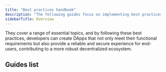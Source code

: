 ```yaml
---
title: "Best practices handbook"
description: "The following guides focus on implementing best practices for building secure and efficient decentralized applications (DApps)."
sidebarTitle: Overview
---
```


They cover a range of essential topics, and by following these best practices, developers can create DApps that not only meet their functional requirements but also provide a reliable and secure experience for end-users, contributing to a more robust decentralized ecosystem.

## Guides list

<CardGroup>
  <Card title="HTTP batch request VS multicall contract" href="/docs/http-batch-request-vs-multicall-contract" icon="angle-right" horizontal />
  <Card title="How to store your Web3 DApp secrets: Guide to environment variables" href="/docs/how-to-store-your-web3-dapp-secrets-guide-to-environment-variables" icon="angle-right" horizontal />
  <Card title="Goerli Sepolia transition" href="/docs/goerli-to-sepolia-transition" icon="angle-right" horizontal />
  <Card title="Introduction to smart contract auditing using Foundry" href="/docs/introduction-to-smart-contract-manual-auditing-with-foundry-and-slither" icon="angle-right" horizontal />
  <Card title="Web3 node.js: From zero to a full-fledged project" href="/docs/web3-nodejs-from-zero-to-a-full-fledged-project" icon="angle-right" horizontal />
  <Card title="Get the most out of Chainstack platform API" href="/docs/guide-get-the-most-out-of-the-chainstack-platform-api" icon="angle-right" horizontal />
  <Card title="Understanding eth\_getLogs limitations" href="/docs/understanding-eth-getlogs-limitations" icon="angle-right" horizontal />
  <Card title="Monitoring transaction propagation from node to mempool in EVM networks with Python" href="/docs/monitoring-transaction-propagation-from-node-to-mempool-in-evm-networks-with-python" icon="angle-right" horizontal />
  <Card title="Handle real-time data using WebSocket with JavaScript and Python" href="/docs/handle-real-time-data-using-websockets-with-javascript-and-python" icon="angle-right" horizontal />
  <Card title="Make your DApp more reliable with Chainstack" href="/docs/make-your-dapp-more-reliable-with-chainstack" icon="angle-right" horizontal />
  <Card title="Best practices for error handling in API requests" href="/docs/best-practices-for-error-handling-in-api-requests" icon="angle-right" horizontal />
  <Card title="Mastering multithreading in Python for Web3 requests: A comprehensive guide" href="/docs/mastering-multithreading-in-python-for-web3-requests-a-comprehensive-guide" icon="angle-right" horizontal />
  <Card title="Authentication methods available on Chainstack" href="/docs/authentication-methods-for-different-scenarios" icon="angle-right" horizontal />
  <Card title="Scaling your DApp with Kubernetes: A comprehensive guide" href="/docs/tutorial-on-how-to-make-your-dapp-reliable-and-scalable-with-kubernetes" icon="angle-right" horizontal />
  <Card title="Navigating the Web3 landscape: How to choose the right blockchain network for your DApp" href="/docs/navigating-the-web3-landscape-how-to-choose-the-right-blockchain-network-for-your-dapp" icon="angle-right" horizontal />
  <Card title="Ethereum: BUIDLing a redundant event listener with ethers and web3.js" href="/docs/ethereum-redundant-event-llstener-ethers-web3js" icon="angle-right" horizontal />
  <Card title="Ethereum: How to set up a redundant event listener with Python" href="/docs/ethereum-redundant-event-listener-python-version" icon="angle-right" horizontal />
</CardGroup>
